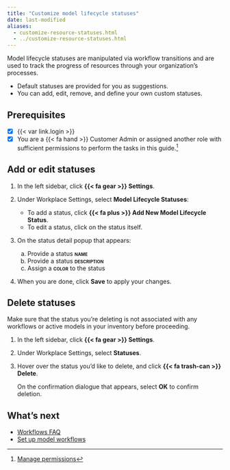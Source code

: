 ```yaml
---
title: "Customize model lifecycle statuses"
date: last-modified
aliases:
  - customize-resource-statuses.html
  - ../customize-resource-statuses.html
---
```


Model lifecycle statuses are manipulated via workflow transitions and are used to track the progress of resources through your organization's processes. 

- Default statuses are provided for you as suggestions. 
- You can add, edit, remove, and define your own custom statuses.

::: {.attn}

## Prerequisites

- [x] {{< var link.login >}}
- [x] You are a [{{< fa hand >}} Customer Admin]{.bubble} or assigned another role with sufficient permissions to perform the tasks in this guide.[^1] 

:::

## Add or edit statuses

1. In the left sidebar, click **{{< fa gear >}} Settings**.

2. Under Workplace Settings, select **Model Lifecycle Statuses**:

    - To add a status, click **{{< fa plus >}} Add New Model Lifecycle Status**.
    - To edit a status, click on the status itself. 

3. On the status detail popup that appears:

    a. Provide a status **[name]{.smallcaps}** 
    b. Provide a status **[description]{.smallcaps}** 
    c. Assign a **[color]{.smallcaps}** to the status

4. When you are done, click **Save** to apply your changes.

## Delete statuses

::: {.callout-important title="Deleting statuses already in use will cause your workflows to no longer function correctly."}
 Make sure that the status you're deleting is not associated with any workflows or active models in your inventory before proceeding. 
:::

1. In the left sidebar, click **{{< fa gear >}} Settings**.

2. Under Workplace Settings, select **Statuses**.

3. Hover over the status you'd like to delete, and click **{{< fa trash-can >}} Delete**.

    On the confirmation dialogue that appears, select **OK** to confirm deletion.

## What's next

- [Workflows FAQ](/faq/faq-workflows.qmd)
- [Set up model workflows](set-up-model-workflows.qmd)


<!-- FOOTNOTES -->

[^1]: [Manage permissions](/guide/configuration/manage-permissions.qmd)

